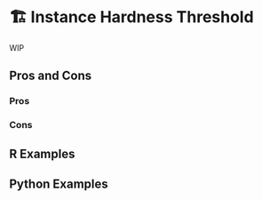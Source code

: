 # 🏗️ Instance Hardness Threshold {#sec-imbalenced-hardness-threshold}

WIP

## Pros and Cons

### Pros

### Cons

## R Examples

## Python Examples

